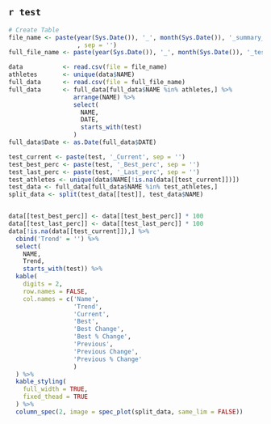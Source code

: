 ::: panel-tabset
## `r test`
```r
# Create Table
file_name <- paste(year(Sys.Date()), '_', month(Sys.Date()), '_summary_data.csv'
                   , sep = '')
full_file_name <- paste(year(Sys.Date()), '_', month(Sys.Date()), '_testing_data.csv', sep = '')

data           <- read.csv(file = file_name)
athletes       <- unique(data$NAME)
full_data      <- read.csv(file = full_file_name)
full_data      <- full_data[full_data$NAME %in% athletes,] %>%
                  arrange(NAME) %>%
                  select(
                    NAME,
                    DATE,
                    starts_with(test)
                  )
full_data$Date <- as.Date(full_data$DATE)

test_current <- paste(test, '_Current', sep = '')
test_best_perc <- paste(test, '_Best_perc', sep = '')
test_last_perc <- paste(test, '_Last_perc', sep = '')
test_athletes <- unique(data$NAME[!is.na(data[[test_current]])])
test_data <- full_data[full_data$NAME %in% test_athletes,]
split_data <- split(test_data[[test]], test_data$NAME)


data[[test_best_perc]] <- data[[test_best_perc]] * 100
data[[test_last_perc]] <- data[[test_last_perc]] * 100
data[!is.na(data[[test_current]]),] %>%
  cbind('Trend' = '') %>%
  select(
    NAME,
    Trend,
    starts_with(test)) %>%
  kable(
    digits = 2,
    row.names = FALSE,
    col.names = c('Name',
                  'Trend',
                  'Current',
                  'Best',
                  'Best Change',
                  'Best % Change',
                  'Previous',
                  'Previous Change',
                  'Previous % Change'
                  )
  ) %>%
  kable_styling(
    full_width = TRUE,
    fixed_thead = TRUE
  ) %>%
  column_spec(2, image = spec_plot(split_data, same_lim = FALSE))
```
:::